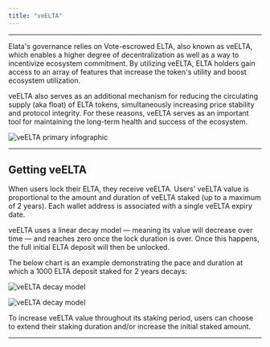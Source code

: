 ```yaml
---
title: "veELTA"
---
```


---

Elata's governance relies on Vote-escrowed ELTA, also known as veELTA, which enables a higher degree of decentralization as well as a way to incentivize ecosystem commitment. By utilizing veELTA, ELTA holders gain access to an array of features that increase the token's utility and boost ecosystem utilization.

veELTA also serves as an additional mechanism for reducing the circulating supply (aka float) of ELTA tokens, simultaneously increasing price stability and protocol integrity. For these reasons, veELTA serves as an important tool for maintaining the long-term health and success of the ecosystem.

![veELTA primary infographic](/images/main/veELTA-main-infographic.svg)

---

## Getting veELTA

When users lock their ELTA, they receive veELTA. Users' veELTA value is proportional to the amount and duration of veELTA staked (up to a maximum of 2 years). Each wallet address is associated with a single veELTA expiry date.

veELTA uses a linear decay model — meaning its value will decrease over time — and reaches zero once the lock duration is over. Once this happens, the full initial ELTA deposit will then be unlocked.

The below chart is an example demonstrating the pace and duration at which a 1000 ELTA deposit staked for 2 years decays:

<img
  src="/images/main/ve-elta-value-changes-light.svg"
  alt="veELTA decay model"
  className="block dark:hidden"
/>

<img
  src="/images/main/ve-elta-value-changes-dark.svg"
  alt="veELTA decay model"
  className="hidden dark:block"
/>

To increase veELTA value throughout its staking period, users can choose to extend their staking duration and/or increase the initial staked amount.

---